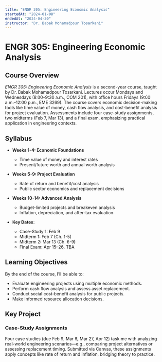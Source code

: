 ```yaml
---
title: "ENGR 305: Engineering Economic Analysis"
startedAt: "2024-01-08"
endedAt: "2024-04-30"
instructor: "Dr. Babak Mohamadpour Tosarkani"
---
```

# ENGR 305: Engineering Economic Analysis

## Course Overview

*ENGR 305: Engineering Economic Analysis* is a second-year course, taught by Dr. Babak Mohamadpour Tosarkani. Lectures occur Mondays and Wednesdays (8:00–9:30 a.m., COM 201), with office hours Fridays (9:00 a.m.–12:00 p.m., EME 3269). The course covers economic decision-making tools like time value of money, cash flow analysis, and cost-benefit analysis for project evaluation. Assessments include four case-study assignments, two midterms (Feb 7, Mar 13), and a final exam, emphasizing practical application in engineering contexts.

## Syllabus

- **Weeks 1-4: Economic Foundations**  
  - Time value of money and interest rates  
  - Present/future worth and annual worth analysis  

- **Weeks 5-9: Project Evaluation**  
  - Rate of return and benefit/cost analysis  
  - Public sector economics and replacement decisions  

- **Weeks 10-14: Advanced Analysis**  
  - Budget-limited projects and breakeven analysis  
  - Inflation, depreciation, and after-tax evaluation  

- **Key Dates:**  
  - Case-Study 1: Feb 9  
  - Midterm 1: Feb 7 (Ch. 1-5)  
  - Midterm 2: Mar 13 (Ch. 6-9)  
  - Final Exam: Apr 15–26, TBA  

## Learning Objectives

By the end of the course, I’ll be able to:  
- Evaluate engineering projects using multiple economic methods.  
- Perform cash flow analysis and assess asset replacement.  
- Conduct social cost-benefit analysis for public projects.  
- Make informed resource allocation decisions.  

## Key Project

### Case-Study Assignments  
Four case studies (due Feb 9, Mar 6, Mar 27, Apr 12) task me with analyzing real-world engineering scenarios—e.g., comparing project alternatives or assessing replacement timing. Submitted via Canvas, these assignments apply concepts like rate of return and inflation, bridging theory to practice.

